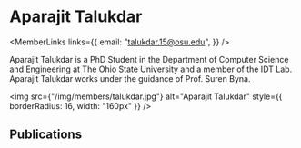 
# Aparajit Talukdar

<div style={{display: 'flex', flexDirection: 'row'}}>

<div style={{flex: 1, display: 'flex', flexDirection: 'column'}}>

<MemberLinks
  links={{
    email: "talukdar.15@osu.edu",
  }}
/>

Aparajit Talukdar is a PhD Student in the Department of Computer Science and Engineering at The Ohio State University and a member of the IDT Lab. Aparajit Talukdar works under the guidance of Prof. Suren Byna.

</div>

<div style={{paddingLeft: 32}}>

<img
  src={"/img/members/talukdar.jpg"}
  alt="Aparajit Talukdar"
  style={{ borderRadius: 16, width: "160px" }}
/>

</div>

</div>

## Publications

<MemberPublications authorShortName="A. Talukdar" />